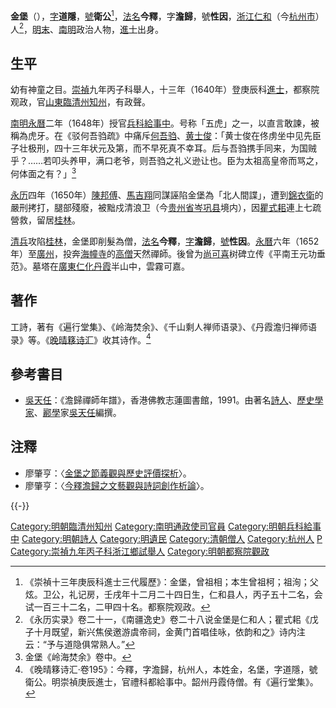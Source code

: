{{明清人物信息框
| 姓名 = 金堡
| 原名 = 
| 圖片名稱 = 金堡.jpg
| 圖片大小 = 250px
| 圖片說明 = 清人繪《澹歸和尚像》<br>現藏於[[廣東|廣東]][[海幢寺|海幢寺]]
| 最高職務 = 兵科給事中
| 國家 = 大明
| 爵位 = 
| 籍貫 = [[浙江承宣布政使司|浙江]][[仁和縣|仁和]]（今[[杭州市|杭州市]]）
| 族裔 = 漢族
| 字號 = 字道隱，號衛公
| 室名 = 
| 諡號 = 
| 出生日期 = [[明|明]][[萬曆|萬曆]]四十二年（1614年）
| 出生地點 = [[浙江承宣布政使司|浙江]][[仁和縣|仁和]]（今[[杭州市|杭州市]]）
| 逝世日期 = [[清|清]][[康熙|康熙]]十九年（1680年）
| 逝世地點 = [[浙江省_(清)|浙江]][[平湖縣|平湖縣]]<ref>[http://www.fjdh.cn/wumin/2009/04/07350452617.html 清代丹霞山别传寺和尚塔-佛教导航]</ref>
| 墓葬 = 
| 配偶 = 
| 親屬 = 
| 出身 = 
*崇祯九年丙子科舉人
*崇禎十三年庚辰科進士出身
| 經歷 = 
| 著作 = 
*《遍行堂集》
*《嶺海焚余》
*《千山剩人禪師語錄》
*《丹霞澹歸禪師語錄》
}}

'''金堡'''（{{bd|1614年||1680年||catIdx=J金}}），[[表字|字]]'''道隱'''，[[號|號]]'''衛公'''<ref>《崇禎十三年庚辰科進士三代履歷》：金堡，曾祖相；本生曾祖柯；祖洵；父炫。卫公，礼记房，壬戌年十二月二十四日生，仁和县人，丙子五十二名，会试一百三十二名，二甲四十名。都察院观政。</ref>，[[法名|法名]]'''今釋'''，字'''澹歸'''，號'''性因'''，[[浙江承宣布政使司|浙江]][[仁和縣|仁和]]（今[[杭州市|杭州市]]）人<ref>《永历实录》卷二十一，《南疆逸史》卷二十八说金堡是仁和人；瞿式耜《戊子十月既望，新兴焦侯邀游虞帝祠，金黄门首唱佳咏，依韵和之》诗内注云：“予与道隐俱常熟人。”</ref>，[[明末|明末]]、[[南明|南明]]政治人物，[[進士|進士]]出身。

==生平==
幼有神童之目。[[崇禎|崇禎]]九年丙子科舉人，十三年（1640年）登庚辰科[[進士|進士]]，都察院观政，官[[山東|山東]][[臨清州|臨清州]][[知州|知州]]，有政聲。

[[南明|南明]][[永曆_(南明)|永曆]]二年（1648年）授官[[兵科|兵科]][[給事中|給事中]]。号称「五虎」之一，以直言敢諫，被稱為虎牙。在《驳何吾驺疏》中痛斥[[何吾驺|何吾驺]]、[[黄士俊|黄士俊]]：「黄士俊在佟虏坐中见先臣子壮极刑，四十三年状元及第，而不早死真不幸耳。后与吾驺携手同来，为国贼乎？……若叩头养甲，满口老爷，则吾驺之礼义逊让也。臣为太祖高皇帝而骂之，何体面之有？」<ref>金堡《岭海焚余》卷中。 </ref>

[[永曆_(南明)|永历]]四年（1650年）[[陳邦傅|陳邦傅]]、[[馬吉翔|馬吉翔]]同謀誣陷金堡為「北人間諜」，遭到[[錦衣衛|錦衣衛]]的嚴刑拷打，腿部殘廢，被黜戍清浪卫（今[[贵州省|贵州省]][[岑巩县|岑巩县]]境内），因[[瞿式耜|瞿式耜]]連上七疏營救，留居[[桂林|桂林]]。

[[清兵|清兵]]攻陷[[桂林|桂林]]，金堡即削髮為僧，[[法名|法名]]'''今釋'''，[[表字|字]]'''澹歸'''，[[號|號]]'''性因'''。[[永曆_(南明)|永曆]]六年（1652年）至[[廣州|廣州]]，投奔[[海幢寺|海幢寺]]的[[高僧|高僧]]天然禪師。後曾为[[尚可喜|尚可喜]]树碑立传《平南王元功垂范》。墓塔在[[廣東|廣東]][[仁化|仁化]][[丹霞山|丹霞]]半山中，雲霧可嘉。

==著作==
工詩，著有《遍行堂集》、《岭海焚余》、《千山剩人禅师语录》、《丹霞澹归禅师语录》等。《[[晚晴簃诗汇|晚晴簃诗汇]]》收其诗作。<ref>《晚晴簃诗汇·卷195》：今釋，字澹歸，杭州人，本姓金，名堡，字道隱，號衛公。明崇禎庚辰進士，官禮科都給事中。韶州丹霞侍僧。有《遍行堂集》。</ref>

==參考書目==
* [[吳天任|吳天任]]：《澹歸禪師年譜》，香港佛教志蓮圖書館，1991。由著名[[詩人|詩人]]、[[歷史學家|歷史學家]]、[[酈學|酈學]]家[[吳天任|吳天任]]編撰。

==注釋==
{{reflist}}
*廖肇亨：〈[http://www.litphil.sinica.edu.tw/public/publications/newsletter/36/36-95-116.pdf 金堡之節義觀與歷史評價探析]〉。
*廖肇亨：〈[http://buddhism.lib.ntu.edu.tw/FULLTEXT/JR-AN/an169140.pdf 今釋澹歸之文藝觀與詩詞創作析論]〉。

{{-}}
{{並稱|[[永曆|永曆]]朝“五虎”|<small>虎頭</small> [[袁彭年|袁彭年]] - <small>虎皮</small> [[劉湘客|劉湘客]] - <small>虎牙</small> [[金堡_(崇禎進士)|金　堡]] - <small>虎尾</small> [[丁時魁|丁時魁]] - <small>虎爪</small> [[蒙正發|蒙正發]]}}
{{崇禎十三年庚辰科殿試金榜}}
{{規範控制}}
{{DEFAULTSORT:Jin金}}
[[Category:明朝臨清州知州|Category:明朝臨清州知州]]
[[Category:南明通政使司官員|Category:南明通政使司官員]]
[[Category:明朝兵科給事中|Category:明朝兵科給事中]]
[[Category:明朝詩人|Category:明朝詩人]]
[[Category:明遺民|Category:明遺民]]
[[Category:清朝僧人|Category:清朝僧人]]
[[Category:杭州人|Category:杭州人]]
[[Category:金姓|P]]
[[Category:崇禎九年丙子科浙江鄉試舉人|Category:崇禎九年丙子科浙江鄉試舉人]]
[[Category:明朝都察院觀政|Category:明朝都察院觀政]]